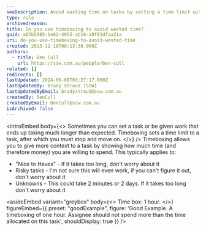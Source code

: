 ```yaml
---
seoDescription: Avoid wasting time on tasks by setting a time limit with timeboxing, ensuring you stay focused and productive within allocated hours.
type: rule
archivedreason:
title: Do you use timeboxing to avoid wasted time?
guid: a03b5985-be62-4955-ab16-a9f83dfaa21a
uri: do-you-use-timeboxing-to-avoid-wasted-time
created: 2013-11-18T08:13:38.000Z
authors:
  - title: Ben Cull
    url: https://ssw.com.au/people/ben-cull
related: []
redirects: []
lastUpdated: 2024-06-08T03:27:17.000Z
lastUpdatedBy: Brady Stroud [SSW]
lastUpdatedByEmail: bradystroud@ssw.com.au
createdBy: BenCull
createdByEmail: BenCull@ssw.com.au
isArchived: false
---
```


<introEmbed
  body={<>
Sometimes you can set a task or be given work that ends up taking much longer than expected. Timeboxing sets a time limit to a task, after which you must stop and move on.
  </>}
/>
Timeboxing allows you to give more context to a task by showing how much time (and therefore money) you are willing to spend. This typically applies to:

- "Nice to Haves" - If it takes too long, don't worry about it
- Risky tasks - I'm not sure this will even work, if you can't figure it out, don't worry about it
- Unknowns - This could take 2 minutes or 2 days. If it takes too long don't worry about it

<asideEmbed
  variant="greybox"
  body={<>
    Time box: 1 hour.
  </>}
  figureEmbed={{
    preset: "goodExample",
    figure: 'Good Example. A timeboxing of one hour. Assignee should not spend more than the time allocated on this task',
    shouldDisplay: true
  }}
/>
